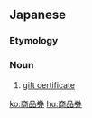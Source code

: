 ==Japanese==
{{ja-kanjitab|しょう|ひん|けん|yomi=on}}

===Etymology===
{{suffix|商品|券|t1=merchandise|t2=ticket|lang=ja|sort=しょうひんけん}}

===Noun===
{{ja-noun|しょうひんけん}}

# [[gift certificate]]
#: {{ja-usex|クレジットカードで商品券を購入できます。|クレジットカード で しょうひんけん を こうにゅう できます。|Gift certificates may be purchased by credit card.}}

[[ko:商品券]]
[[hu:商品券]]